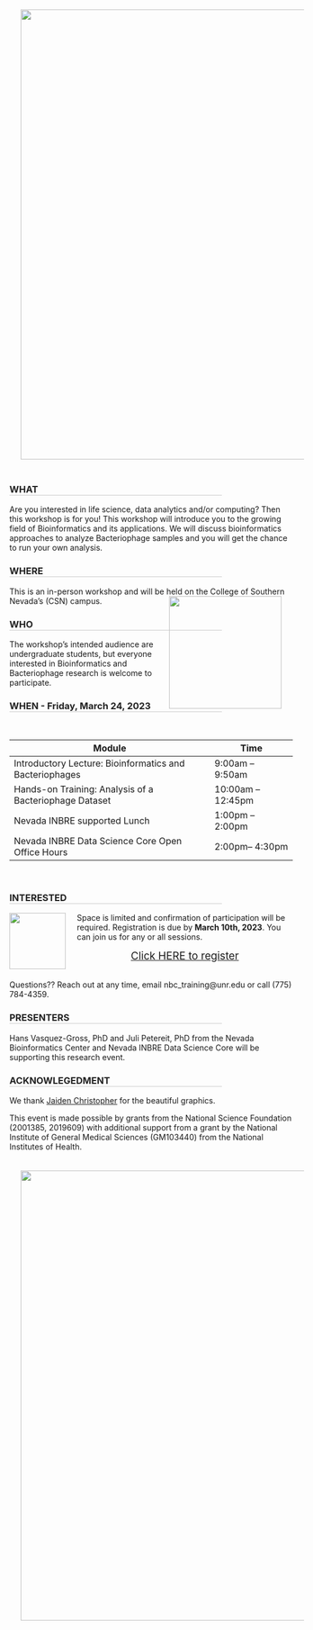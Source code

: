 

<style><!--Page specific style-->
  h1 {color: #000}
  h2 {color: #111}
  h3 {color: #222; border-bottom: 1px solid #ccc; width: 75%;}
  h4 {color: #666}
  .top {color: #ccc; display: inline-block; padding: 25px 0px 5px 0px;}
</style>

<img src="media/img/CSN_banner.png" style="width: 800px; float: top; margin: 20px 20px 20px 20px;">


### WHAT
Are you interested in life science, data analytics and/or computing? Then this workshop is for you! This workshop will introduce you to the growing field of Bioinformatics and its applications. We will discuss bioinformatics approaches to analyze Bacteriophage samples and you will get the chance to run your own analysis.


### WHERE
This is an in-person workshop and will be held on the College of Southern Nevada’s (CSN) campus. <img src="media/img/Bacteria_Graphic_Blue.png" style="width: 200px; float: right; margin: 0px 20px 0px 0px;">


### WHO
The workshop’s intended audience are undergraduate students, but everyone interested in Bioinformatics and Bacteriophage research is welcome to participate. 


### WHEN - **Friday, March 24, 2023**

<br>
<table class="tg">
<thead>
  <tr>
    <th>Module</th>
    <th>Time</th>
  </tr>
</thead>
<tbody>
  <tr>
    <td>Introductory Lecture: Bioinformatics and Bacteriophages</td>
    <td>9:00am – 9:50am</td>
  </tr>
  <tr>
    <td>Hands-on Training:  Analysis of a Bacteriophage Dataset</td>
    <td>10:00am – 12:45pm</td>
  </tr>
    <tr>
    <td>Nevada INBRE supported Lunch</td>
    <td>1:00pm – 2:00pm</td>
  </tr>
    <tr>
    <td>Nevada INBRE Data Science Core Open Office Hours</td>
    <td>2:00pm– 4:30pm</td>
  </tr>
</tbody>
</table>
<br>

### INTERESTED 
<img src="media/img/phage_pink.png" style="width: 100px; float: left; margin: 0px 20px 0px 0px;">Space is limited and confirmation of participation will be required. Registration is due by **March 10th, 2023**. You can join us for any or all sessions. 

<div style="text-align: center"><span style="font-size: 14pt;"><a href="https://nvideaoffice.formstack.com/forms/csn_phagegenomics">Click HERE to register</a> </span></div>

<br>
Questions?? Reach out at any time, email nbc_training@unr.edu or call (775) 784-4359.

### PRESENTERS
Hans Vasquez-Gross, PhD and Juli Petereit, PhD from the Nevada Bioinformatics Center and Nevada INBRE Data Science Core will be supporting this research event. 

### ACKNOWLEGEDMENT
We thank <a href="https://www.linkedin.com/in/jaiden-christopher-0568aa1ba/">Jaiden Christopher</a> for the beautiful graphics.  

This event is made possible by grants from the National Science Foundation (2001385, 2019609) with additional support from a grant by the National Institute of General Medical Sciences (GM103440) from the National Institutes of Health. 

<img src="media/img/CSN_workshop_banner.png" style="width: 800px; float: center; margin: 20px 20px 20px 20px;"> 

<!-- <img src="media/img/questions.png" style="width: 800px; float: top; margin: 20px 20px 20px 20px;"> -->

<!-- To tackle these types of problems, we can use supervised learning - the branch of Artificial Intelligence that uses labeled data to train algorithms for a particular task! -->

<!-- <a href="https://med.unr.edu/inbre">Nevada INBRE</a> and the <a href="https://www.unr.edu/bioinformatics">Nevada Bioinformatics Center</a> are pleased to announce the upcoming Python for Supervised Machine Learning Bootcamp. Through hands-on learning activities, we will cover  -->

<!--  - Module 1: Basics of Python for Data Science  -->
<!--  - Module 2: Fundamentals of Machine Learning for Classification and Regression  -->

<!-- You will come out of the bootcamp understanding how to wrangle data, build and train both simple and sophisticated models, and evaluate your models in the context of different use cases.  -->

<!-- ## Bootcamp Overview -->

<!-- ### Module I: Python Crash Course -->
<!-- <img src="media/img/Python-Symbol_logo.png" style="width: 80px; float: left; margin: 0px 20px 0px 0px;"> Python is a high-level, general-purpose, and open source programming language. It is emerging as one of the most popular programming languages, both for scientific computing and general use. In the python crash course, we will cover an overview of python and programming fundamentals, and then describe how to use python for data processing, analysis, and visualization. At the end of this module, you will be able to: -->

<!-- - Write and debug basic python code -->
<!-- - Use functions, loops, conditional statements, and more advanced data structures to build higher level programs -->
<!-- - Analyze a dataset using python libraries built for data science -->
<!-- - Process your data for downstream applications, such as machine learning -->

<!-- ### Module II: Fundamentals of Supervised Machine Learning -->
<!-- <img src="media/img/ML_comic4.png" style="width: 300px; float: right; margin: 10px 10px 10px 10px;">Supervised machine learning - the genre of machine learning that learns from past measurements or signals to make predictions on new data - has applications in nearly every field, from biology to art, astronomy to history. In this second part of the course, we will cover the fundamentals of supervised machine learning, working through the intuition behind supervised machine learning models and doing hands-on model development. At the end of this module you, you will be able to: -->

<!-- - Describe the intuition and concepts behind supervised machine learning, from both a high-level overview, and from a technical perspective -->
<!-- - Build, train, and test classification and regression models using python’s machine learning libraries -->
<!-- - Diagnose, tune, and refine your models in order to improve performance -->
<!-- - Identify the use cases and limitations of various machine learning models and datasets -->

<!-- ## Things to Know -->

<!-- ### Audience and Prerequisites -->

<!-- **Everyone** is welcome to apply. No prior knowledge of coding or machine learning are necessary! This bootcamp is intended for novice scientists wanting to become familiar with Python and ML concepts enabling them to applied these methods to their own research endeavors.  -->

<!-- For researchers looking for more advance help in Machine Learning, please send a request to <nbc_training@unr.edu>. -->


<!-- ### Application and Registration Fee -->

<!-- Spots are limited. Application for participation will be due **January 6th, 2023**, apply asap to reserve your spot. Late application may be considered if open seats remain.  -->

<!-- <table class="tg"> -->
<!-- <thead> -->
<!--   <tr> -->
<!--     <th>Module</th> -->
<!--     <th>Date and Time</th> -->
<!--     <th>Registration Fee</th> -->
<!--   </tr> -->
<!-- </thead> -->
<!-- <tbody> -->
<!--   <tr> -->
<!--     <td>Python Crash Course with Introduction to Data Science</td> -->
<!--     <td>January 12 & 13, 2023, 10am - noon, 1 - 4pm</td> -->
<!--     <td>$100</td> -->
<!--   </tr> -->
<!--   <tr> -->
<!--     <td>Fundamentals of Supervised Machine Learning</td> -->
<!--     <td>January 19 & 20, 2023, 10am - noon, 1 - 4pm </td> -->
<!--     <td>$100</td> -->
<!--   </tr> -->
<!-- </tbody> -->
<!-- </table> -->

<!-- <span style="font-size: 10pt;">**Priority will be given to registrations for both modules, but we also welcome registrations for individual modules.**</span> -->
<!-- <span style="font-size: 10pt;">**noon - 1pm: lunch on your own.**</span> -->

<!-- <span style="font-size: 16pt;">**Limited Registration Waivers are available, everyone is welcome to apply!**</span> -->

<!-- **For Students and Postdocs**, application requires: -->

<!-- - Complete online application form -->
<!-- - Indicate 1 academic reference, and provide their contact information in the application form. The application will automatically send them a link to the brief reference form to fill out. All references need to be submitted directly by the author. Your references will not receive the link to the reference form until your application is fully submitted. Please be sure to allow enough time for your references to complete the form by January 9, 2023. -->

<!-- If you are interested in applying for a **Registration Waiver** addition materials are required:  -->

<!-- - Copy of unofficial transcript (not for postdocs) -->
<!-- - Personal statements not to exceed one page should address the following  -->
<!--   - Academic background and research interests -->
<!--   - Why you are interested in this bootcamp and what you hope to gained from this training -->
<!--   - How will this training affect your academic/research/professional career -->
<!--   - Anything else you want to share -->

<!-- <span style="font-size: 16pt; float: center;"><a href="https://nvideaoffice.formstack.com/forms/pythonmachinelearningbootcamp">Click here to be taken to the application form</a></span> -->

<!-- **Faculty application** requires: -->

<!-- - Complete online application form -->
<!-- - Limited **Registration Waivers** are available, must indicate why one cannot self-support their attendance   -->

<!-- <span style="font-size: 16pt; float: center;"><a href="https://nvideaoffice.formstack.com/forms/pythonmachinelearningbootcamp_fac">Click here to be taken to the faculty application form</a></span> -->


<!-- Application is open until **January 6, 2023**. Completed applications will be reviewed weekly until the closing date and applicants will be notified.  -->



<!-- ### Additional Information -->

<!-- <img src="media/img/machine_learning_comic.png" style="width: 300px; float: right; margin: 10px 10px 10px 10px;">Coordinator: Juli Petereit, <jpetereit@unr.edu>  -->

<!-- Instructor:  Brianna Sierra Chrisman -->

<!-- Important:  -->

<!-- - Student applications will receive priority -->
<!-- - Attendance is required in-person -->
<!-- - No-show policy: the associated lab/PI will be charged the registration fee even when a waiver was granted. In other words, if you don't intend to actually be there, don't register and take a spot from another student  -->
<!-- - Certificate of Completion will be provided when attending both modules -->


<!-- ## Acknowledgements -->

<!-- This bootcamp is partially supported by a grant from the National Institute of General Medical Sciences (GM103440) from the National Institutes of Health. -->

<!-- Comics thanks to https://xkcd.com/.  -->


